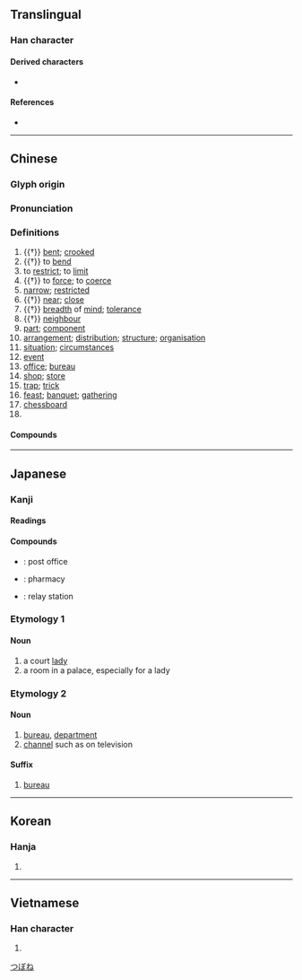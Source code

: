 {{also|侷|跼}}
{{character info/new}}
==Translingual==
{{stroke order|type=bw}}

===Han character===
{{Han char|rn=44|rad=尸|as=04|sn=7|four=77227|canj=SSR|ids=⿸尸⿹𠃌口}}

====Derived characters====
* {{l|mul|[[焗]]}}

====References====
* {{Han ref|kx=0300.220|dkj=07653|dj=0596.150|hdz=20967.080|uh=5C40|ud=23616|bh=A7BD|bd=42941}}

----

==Chinese==
{{zh-forms}}

===Glyph origin===
{{Han etym}}

===Pronunciation===
{{zh-pron
|m=jú
|c=guk6,guk6-2
|h=pfs=khiu̍k
|md=guŏk
|mn=kio̍k/qz:kia̍k/tw,xm:ke̍k
|mn_note=kio̍k - literary; kia̍k/ke̍k - vernacular
|w=5jjioq
|mc=y
|oc=y
|ma=y
|cat=a,v,n,cls
}}

===Definitions===
{{zh-hanzi}}

# {{†}} [[bent]]; [[crooked]]
# {{†}} to [[bend]]
# to [[restrict]]; to [[limit]]
# {{†}} to [[force]]; to [[coerce]]
# [[narrow]]; [[restricted]]
# {{†}} [[near]]; [[close]]
# {{†}} [[breadth]] of [[mind]]; [[tolerance]]
# {{†}} [[neighbour]]
# [[part]]; [[component]]
# [[arrangement]]; [[distribution]]; [[structure]]; [[organisation]]
# [[situation]]; [[circumstance]]s
# [[event]]
# [[office]]; [[bureau]]
# [[shop]]; [[store]]
# [[trap]]; [[trick]]
# [[feast]]; [[banquet]]; [[gathering]]
# [[chessboard]]
# {{zh-classifier|boardgames and ballgames|t=[[game]]|cat=y}}

====Compounds====
{{zh-der|三振出局|不了之局|不識局面|世局|中信局|中局|中情局|亂局|了局|假局子|僵局|全局|公估局|公安局|公賣局|公路局|最高當局|冷局|出局|分局|刑事局|勝局|勞保局|博局|危局|叫二排局|叫局|合局|和局|器局|四司六局|困局|國安局|國稅局|國貿局|大局|大局已定|定局|寶泉局|寶源局|對局|尷尬局面|局主|局促|局促一隅|局促不安|局內人|局勢|局外|局外人|局子|局家|局度|局戲|局方|局本|局束|局段|局票|局賭|局蹐不安|局部|局部雨|局量|局限|局面|局騙|工務局|工業局|布局|平局|建設局|弄局|成局|戰局|打遲局|承局|拘局|招商局|捐局|排局|攪局|支局|政局|敗局|教育局|散局|新局|新局面|明局|時局|曲局|書局|格局|棋局|櫃坊賭局|殘局|民信局|水利局|水局|決勝局|法制局|活局子|港務局|牌局|物資局|環保局|生藥局|當局|當局者迷|發球局|知局|短局|短局促|社會局|移民局|糊弄局|糧食局|終局|終局裁判|結局|網路書局|置身局外|美人局|胡弄局|茶局子|落局|藥局|蜷局|行動郵局|衛生局|裝局|觀光局|觀局|設局|識局|警察局|警局|變局|財政局|賭局|走局|起功局|路局|通觀全局|遞局|郵局|郵政局|鏢局|鐵路局|鑄幣局|長局|開局|電報局|電腦書局|顧全大局|飯局|騙局|鹽務總局}}

----

==Japanese==

===Kanji===
{{ja-kanji|grade=3|rs=尸04}}

====Readings====
{{ja-readings
|goon=ごく
|kanon=きょく
|kun=つぼね-, しきる
}}

====Compounds====
* {{ja-r|郵便局|ゆうびんきょく}}: post office
* {{ja-r|薬局|やっきょく}}: pharmacy
* {{ja-r|送信局|そうしんきょく}}: relay station

===Etymology 1===

====Noun====
{{ja-noun|つぼね}}

# a court [[lady]]
# a room in a palace, especially for a lady

===Etymology 2===

====Noun====
{{ja-noun|きょく}}

# [[bureau]], [[department]]
# [[channel]] such as on television

====Suffix====
{{ja-pos|suffix|きょく}}

# [[bureau]]

[[Category:ja:Rooms|つぼね]]

----

==Korean==

===Hanja===
{{ko-hanja|hangeul=국}}

# {{defn|lang=ko|sort=尸04}}

----

==Vietnamese==

===Han character===
{{vi-hantu|[[cục]], [[cộc]], [[cuộc]], [[gục]], [[ngúc]]|rs=尸04}}

# {{defn|lang=vi|sort=尸04}}